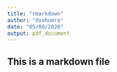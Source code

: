 ```yaml
---
title: "rmarkdown"
author: "dsohumra"
date: "05/09/2020"
output: pdf_document
---
```


## This is a markdown file